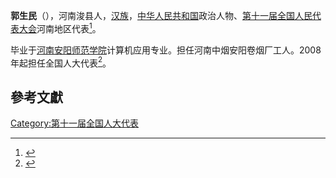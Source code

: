 '''郭生民'''（{{bd|1973年||}}），河南浚县人，[[汉族|汉族]]，[[中华人民共和国|中华人民共和国]]政治人物、[[第十一届全国人民代表大会|第十一届全国人民代表大会]]河南地区代表<ref>{{cite web|author=新华网|title=第十一届全国人大代表|url=http://news.xinhuanet.com/ziliao/2008-03/03/content_7708230.htm?node=36628|publisher=新华网|accessdate=2014-01-07|archive-date=2014-01-10|archive-url=https://web.archive.org/web/20140110211415/http://news.xinhuanet.com/ziliao/2008-03/03/content_7708230.htm?node=36628|dead-url=no}}</ref>。

毕业于[[河南安阳师范学院|河南安阳师范学院]]计算机应用专业。担任河南中烟安阳卷烟厂工人。2008年起担任全国人大代表<ref>{{cite news|title=全国人大代表信息-郭生民|url= http://210.82.31.1:8084/delegate/viewDelegate.action?dbid=111515|accessdate=2013-04-05|newspaper=全国人大网|archive-url=https://web.archive.org/web/20140505055238/http://www.npc.gov.cn/delegate/viewDelegate.action?dbid=111515|archive-date=2014-05-05|dead-url=yes}}</ref>。

==參考文獻==
{{reflist}}
[[Category:第十一届全国人大代表|Category:第十一届全国人大代表]]